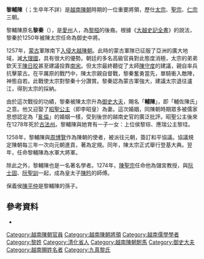 '''黎輔陳'''（{{vie|v=Lê Phụ Trần|hn=黎輔陳}}；生卒年不詳）是[[越南|越南]][[陳朝_(越南)|陳朝]]時期的一位重要將領，歷仕[[陳太宗|太宗]]、[[陳聖宗|聖宗]]、[[陳仁宗|仁宗]]三朝。

黎輔陳原名'''黎秦'''（{{vie|v=Lê Tần|hn=黎秦}}），是[[愛州|愛州]]人，為[[黎桓|黎桓]]的後裔。根據《[[大越史記全書|大越史記全書]]》的說法，黎秦於1250年被陳太宗任命為御史中將。

1257年，[[蒙古|蒙古]]軍隊南下[[蒙越戰爭|入侵大越陳朝]]。此時的蒙古軍隊已征服了亞洲的廣大地域，滅[[大理國|大理國]]，具有很大的優勢。朝廷的多名高級官員對此態度消極，太宗的弟弟欽天王[[陳日晈|陳日晈]]甚至建議投靠[[南宋|南宋]]。但太宗最終聽從了太師[[陳守度|陳守度]]的建議，親自率兵抗擊蒙古。在平厲原的戰鬥中，陳太宗親自督戰，黎秦奮勇當先，單騎衝入敵陣，神態自若。此戰使太宗對黎秦十分讚賞。黎秦認為蒙古軍強大，建議太宗退往瀘江，得到太宗的採納。

由於這次戰役的功績，黎秦被陳太宗升為[[御史大夫|御史大夫]]，賜名「'''輔陳'''」，即「輔佐陳氏」之意。他又迎娶了[[昭聖公主|昭聖公主]]（即李昭皇）為妻。這次婚姻，同陳朝時期眾多被儒家思想認定為「[[亂倫|亂倫]]」的婚姻一樣，受到後世的越南史官的廣泛批評。昭聖公主後來在1278年死於[[古法州|古法州]]。黎輔陳與她育有一子一女：上位侯黎琮、應瑞公主黎珪。

1258年，黎輔陳與[[周博覽|周博覽]]作為陳朝的使者，被派往元朝，簽訂和平協議。協議規定陳朝每三年一次向元朝進貢，著為定規。同年，陳太宗正式舉行登基大典。翌年，任命黎輔陳為水軍大將軍。

除此之外，黎輔陳也是一名著名學者。1274年，[[陳聖宗|陳聖宗]]任命他為儲宮教授，與[[阮士固|阮士固]]、[[阮聖訓|阮聖訓]]一起，成為皇太子[[陳昑|陳昑]]的師傅。

保義侯[[陳平仲|陳平仲]]是黎輔陳的孫子。
==參考資料==
*{{cite book|title=《[[大越史記全書|大越史記全書]]》|author=[[吳士連|吳士連]]等|others=[[陳荊和|陳荊和]]編校|publisher=[[東京大學|東京大學]]東洋文化硏究所附屬東洋學文獻センター（[[昭和|昭和]]59－61年）（1984－1986）}}{{ja}}{{zh}}

[[Category:越南陳朝官員|Category:越南陳朝官員]]
[[Category:越南陳朝將領|Category:越南陳朝將領]]
[[Category:越南儒學學者|Category:越南儒學學者]]
[[Category:黎姓|Category:黎姓]]
[[Category:清化省人|Category:清化省人]]
[[Category:越南陳朝駙馬|Category:越南陳朝駙馬]]
[[Category:御史大夫|Category:御史大夫]]
[[Category:越南賜姓名者|Category:越南賜姓名者]]
[[Category:九真黎氏|Category:九真黎氏]]